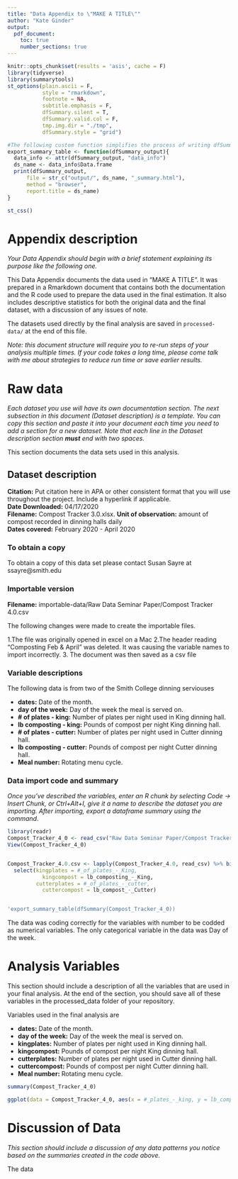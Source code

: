```yaml
---
title: "Data Appendix to \"MAKE A TITLE\""
author: "Kate Ginder"
output: 
  pdf_document:
    toc: true
    number_sections: true
---
```

```r
knitr::opts_chunk$set(results = 'asis', cache = F)
library(tidyverse)
library(summarytools)
st_options(plain.ascii = F,
           style = "rmarkdown",
           footnote = NA,
           subtitle.emphasis = F,
           dfSummary.silent = T,
           dfSummary.valid.col = F,
           tmp.img.dir = "./tmp",
           dfSummary.style = "grid")

#The following custom function simplifies the process of writing dfSummaries to html files
export_summary_table <- function(dfSummary_output){
  data_info <- attr(dfSummary_output, "data_info")
  ds_name <- data_info$Data.frame
  print(dfSummary_output,
      file = str_c("output/", ds_name, "_summary.html"),
      method = "browser",
      report.title = ds_name)
}
```

```r
st_css()
```


# Appendix description
*Your Data Appendix should begin with a brief statement explaining its purpose like the following one.*

This Data Appendix documents the data used in "MAKE A TITLE". It was prepared in a Rmarkdown document that contains both the documentation and the R code used to prepare the data used in the final estimation. It also includes descriptive statistics for both the original data and the final dataset, with a discussion of any issues of note.

The datasets used directly by the final analysis are saved in `processed-data/` at the end of this file.

*Note: this document structure will require you to re-run steps of your analysis multiple times. If your code takes a long time, please come talk with me about strategies to reduce run time or save earlier results.*



# Raw data
*Each dataset you use will have its own documentation section. The next subsection in this document (Dataset description) is a template. You can copy this section and paste it into your document each time you need to add a section for a new dataset. Note that each line in the Dataset description section __must__ end with two spaces.* 

This section documents the data sets used in this analysis.

## Dataset description
**Citation:** Put citation here in APA or other consistent format that you will use throughout the project. Include a hyperlink if applicable.  
**Date Downloaded:** 04/17/2020  
**Filename:** Compost Tracker 3.0.xlsx. 
**Unit of observation:** amount of compost recorded in dinning halls daily  
**Dates covered:**  February 2020 - April 2020  

### To obtain a copy

To obtain a copy of this data set please contact Susan Sayre at ssayre@smith.edu

### Importable version

**Filename:** importable-data/Raw Data Seminar Paper/Compost Tracker 4.0.csv

The following changes were made to create the importable files.

1.The file was originally opened in excel on a Mac
2.The header reading "Composting Feb & April" was deleted.  It was causing the variable names to import incorrectly.
3. The document was then saved as a csv file

### Variable descriptions

The following data is from two of the Smith College dinning serviouses

- **dates:** Date of the month.  
- **day of the week:** Day of the week the meal is served on.
- **# of plates - king:** Number of plates per night used in King dinning hall. 
- **lb composting - king:** Pounds of compost per night King dinning hall.
- **# of plates - cutter:** Number of plates per night used in Cutter dinning hall. 
- **lb composting - cutter:** Pounds of compost per night Cutter dinning hall.
- **Meal number:** Rotating menu cycle. 

### Data import code and summary

*Once you've described the variables, enter an R chunk by selecting Code -> Insert Chunk, or Ctrl+Alt+I, give it a name to describe the dataset you are importing. After importing, export a dataframe summary using the command.*


```r
library(readr)
Compost_Tracker_4_0 <- read_csv("Raw Data Seminar Paper/Compost Tracker 4.0.csv")
View(Compost_Tracker_4_0)


Compost_Tracker_4.0.csv <- lapply(Compost_Tracker_4.0, read_csv) %>% bind_rows() %>% 
  select(kingplates = #_of_plates_-_King,
           kingcompost = lb_composting_-_King,
         cutterplates = #_of_plates_-_cutter,
           cuttercompost = lb_compost_-_Cutter)


'export_summary_table(dfSummary(Compost_Tracker_4_0))
```

The data was coding correctly for the variables with number to be codded as numerical variables.  The only categorical variable in the data was Day of the week.

# Analysis Variables

This section should include a description of all the variables that are used in your final analysis. At the end of the section, you should save all of these variables in the processed_data folder of your repository.

Variables used in the final analysis are

- **dates:** Date of the month.  
- **day of the week:** Day of the week the meal is served on.
- **kingplates:** Number of plates per night used in King dinning hall. 
- **kingcompost:** Pounds of compost per night King dinning hall.
- **cutterplates:** Number of plates per night used in Cutter dinning hall. 
- **cuttercompost:** Pounds of compost per night Cutter dinning hall.
- **Meal number:** Rotating menu cycle.


```r
summary(Compost_Tracker_4_0)

```


```r
ggplot(data = Compost_Tracker_4_0, aes(x = #_plates_-_king, y = lb_compost_-_King)) + geom_point() + geom_smooth(method = "lm")
```







# Discussion of Data

*This section should include a discussion of any data patterns you notice based on the summaries created in the code above.*

The data 


































